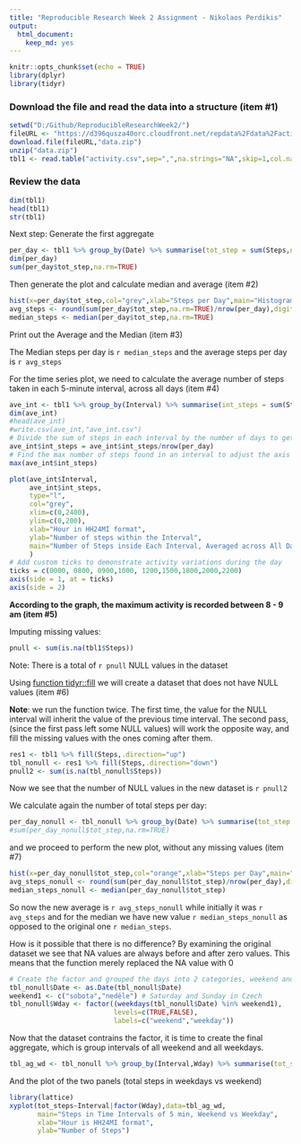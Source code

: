 ```yaml
---
title: "Reproducible Research Week 2 Assignment - Nikolaos Perdikis"
output: 
  html_document: 
    keep_md: yes
---
```


```r
knitr::opts_chunk$set(echo = TRUE)
library(dplyr)
library(tidyr)
```

### Download the file and read the data into a structure (item #1)

```r
setwd("D:/Github/ReproducibleResearchWeek2/")
fileURL <- "https://d396qusza40orc.cloudfront.net/repdata%2Fdata%2Factivity.zip"
download.file(fileURL,"data.zip")
unzip("data.zip")
tbl1 <- read.table("activity.csv",sep=",",na.strings="NA",skip=1,col.names=c("Steps","Date","Interval"))
```

### Review the data

```r
dim(tbl1)
head(tbl1)
str(tbl1)
```

Next step: Generate the first aggregate

```r
per_day <- tbl1 %>% group_by(Date) %>% summarise(tot_step = sum(Steps,na.rm=TRUE))
dim(per_day)
sum(per_day$tot_step,na.rm=TRUE)
```


Then generate the plot and calculate median and average (item #2)
```r
hist(x=per_day$tot_step,col="grey",xlab="Steps per Day",main="Histogram of Steps per Day")
avg_steps <- round(sum(per_day$tot_step,na.rm=TRUE)/nrow(per_day),digits=0)
median_steps <- median(per_day$tot_step,na.rm=TRUE)
```
Print out the Average and the Median (item #3)

The Median steps per day is `r median_steps` and the average steps per day is `r avg_steps`

For the time series plot, we need to calculate the average number of steps taken in each 5-minute interval, across all days (item #4)

```r

ave_int <- tbl1 %>% group_by(Interval) %>% summarise(int_steps = sum(Steps,na.rm=TRUE))
dim(ave_int)
#head(ave_int)
#write.csv(ave_int,"ave_int.csv")
# Divide the sum of steps in each interval by the number of days to get the average
ave_int$int_steps = ave_int$int_steps/nrow(per_day)
# Find the max number of steps found in an interval to adjust the axis of the plot
max(ave_int$int_steps)

plot(ave_int$Interval,
     ave_int$int_steps,
     type="l",
     col="grey",
     xlim=c(0,2400),
     ylim=c(0,200),
     xlab="Hour in HH24MI format",
     ylab="Number of steps within the Interval",
     main="Number of Steps inside Each Interval, Averaged across All Days"
     )
# Add custom ticks to demonstrate activity variations during the day
ticks = c(0000, 0800, 0900,1000, 1200,1500,1800,2000,2200)
axis(side = 1, at = ticks)
axis(side = 2)
```

**According to the graph, the maximum activity is recorded between 8 - 9 am (item #5)**

Imputing missing values:
```r
pnull <- sum(is.na(tbl1$Steps))
```

Note: There is a total of `r pnull` NULL values in the dataset

Using [function tidyr::fill](https://tidyr.tidyverse.org/reference/fill.html) we will create a dataset that does not have NULL values (item #6)  

**Note**: we run the function twice. The first time, the value for the NULL interval will inherit the value   of the previous time interval. The second pass, (since the first pass left some NULL values) will work the opposite way, and fill the missing values with the ones coming after them.

```r
res1 <- tbl1 %>% fill(Steps,.direction="up")
tbl_nonull <- res1 %>% fill(Steps,.direction="down")
pnull2 <- sum(is.na(tbl_nonull$Steps))
```

Now we see that the number of NULL values in the new dataset is `r pnull2`

We calculate again the number of total steps per day:

```r
per_day_nonull <- tbl_nonull %>% group_by(Date) %>% summarise(tot_step = sum(Steps))
#sum(per_day_nonull$tot_step,na.rm=TRUE)
```

and we proceed to perform the new plot, without any missing values (item #7) 

```r
hist(x=per_day_nonull$tot_step,col="orange",xlab="Steps per Day",main="Histogram of Steps per Day (no NA values)")
avg_steps_nonull <- round(sum(per_day_nonull$tot_step)/nrow(per_day),digits=0)
median_steps_nonull <- median(per_day_nonull$tot_step)
```

So now the new average is `r avg_steps_nonull` while initially it was `r avg_steps` and for the median we have new value `r median_steps_nonull` as opposed to the original one `r median_steps`. 

How is it possible that there is no difference? By examining the original dataset we see that NA values are always before and after zero values. This means that the function merely replaced the NA value with 0

```r
# Create the factor and grouped the days into 2 categories, weekend and weekday
tbl_nonull$Date <- as.Date(tbl_nonull$Date)
weekend1 <- c("sobota","neděle") # Saturday and Sunday in Czech
tbl_nonull$Wday <- factor((weekdays(tbl_nonull$Date) %in% weekend1),
                          levels=c(TRUE,FALSE),
                          labels=c("weekend","weekday"))
```

Now that the dataset contrains the factor, it is time to create the final aggregate, which is group intervals of all weekend and all weekdays.

```r
tbl_ag_wd <- tbl_nonull %>% group_by(Interval,Wday) %>% summarise(tot_steps = sum(Steps))

```
And the plot of the two panels (total steps in weekdays vs weekend)

```r
library(lattice)
xyplot(tot_steps~Interval|factor(Wday),data=tbl_ag_wd,
       main="Steps in Time Intervals of 5 min, Weekend vs Weekday",
       xlab="Hour is HH24MI format",
       ylab="Number of Steps")    
```